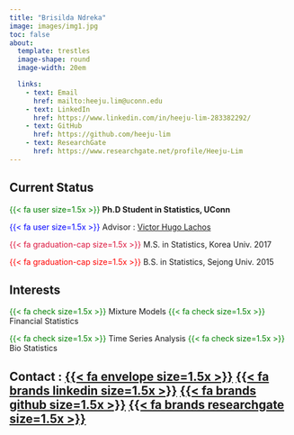 ```yaml
---
title: "Brisilda Ndreka"
image: images/img1.jpg
toc: false
about: 
  template: trestles
  image-shape: round
  image-width: 20em

  links:
    - text: Email
      href: mailto:heeju.lim@uconn.edu
    - text: LinkedIn
      href: https://www.linkedin.com/in/heeju-lim-283382292/
    - text: GitHub
      href: https://github.com/heeju-lim
    - text: ResearchGate
      href: https://www.researchgate.net/profile/Heeju-Lim
---
```


## **Current Status**

[{{< fa user size=1.5x >}}]{style="color:green"}  **Ph.D Student in Statistics, UConn**


[{{< fa user size=1.5x >}}]{style="color:blue"}  Advisor : [Victor Hugo Lachos](https://hlachos.stat.uconn.edu/)

[{{< fa graduation-cap size=1.5x >}}]{style="color:crimson"} M.S. in Statistics, Korea Univ. 2017

[{{< fa graduation-cap size=1.5x >}}]{style="color:red"} B.S. in Statistics, Sejong Univ. 2015

## **Interests**

[{{< fa check size=1.5x >}}]{style="color:green"}   Mixture Models
[{{< fa check size=1.5x >}}]{style="color:green"}   Financial Statistics

[{{< fa check size=1.5x >}}]{style="color:green"}   Time Series Analysis
[{{< fa check size=1.5x >}}]{style="color:green"}   Bio Statistics


## **Contact :** [[{{< fa envelope size=1.5x >}}](mailto:heeju.lim@uconn.edu)]{style="color:green"}     [[{{< fa brands linkedin size=1.5x >}}](https://www.linkedin.com/in/heeju-lim-283382292/)]{style="color:green"}     [[{{< fa brands github size=1.5x >}}](https://github.com/heeju-lim)]{style="color:green"}      [[{{< fa brands researchgate size=1.5x >}}](https://www.researchgate.net/profile/Heeju-Lim)]{style="color:green"}
